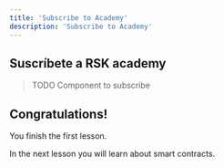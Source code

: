 ---
title: 'Subscribe to Academy'
description: 'Subscribe to Academy'
---

## Suscríbete a RSK academy

> TODO
> Component to subscribe

## Congratulations!

You finish the first lesson.

In the next lesson you will learn about smart contracts.
